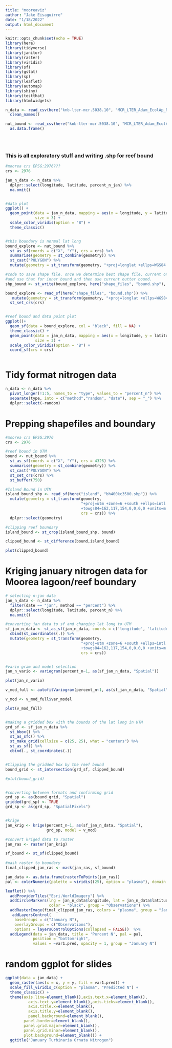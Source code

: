```yaml
---
title: "mooreaviz"
author: "Jake Eisaguirre"
date: "1/18/2022"
output: html_document
---
```


```r
knitr::opts_chunk$set(echo = TRUE)
library(here)
library(tidyverse)
library(janitor)
library(raster)
library(viridis)
library(sf)
library(gstat)
library(sp)
library(leaflet)
library(automap)
library(shiny)
library(testthat)
library(htmlwidgets)

```

```r
n_data <- read_csv(here("knb-lter-mcr.5038.10", "MCR_LTER_Adam_EcolAp_N_summary_20200331.csv")) %>% 
  clean_names()

nut_bound <- read_csv(here("knb-lter-mcr.5038.10", "MCR_LTER_Adam_EcolAp_Nut_boundary_20200331.csv")) %>% 
  as.data.frame()


  
```
### This is all exploratory stuff and writing .shp for reef bound
```r
#moorea crs EPSG:2976???
crs <- 2976

jan_n_data <- n_data %>% 
  dplyr::select(longitude, latitude, percent_n_jan) %>% 
  na.omit()


#data plot
ggplot() +
  geom_point(data = jan_n_data, mapping = aes(x = longitude, y = latitude, color = percent_n_jan),
             size = 3) + 
  scale_color_viridis(option = "B") +
  theme_classic()


#this boundary is normal lat long
bound_explore <- nut_bound %>% 
  st_as_sf(coords = c("X", "Y"), crs = crs) %>%
  summarise(geometry = st_combine(geometry)) %>% 
  st_cast("POLYGON") %>% 
  mutate(geometry = st_transform(geometry, "+proj=longlat +ellps=WGS84 +datum=WGS84"))

#code to save shape file. once we determine best shape file, current one is wrong. might be better to get shape file of moorea
#and use that for inner bound and then use current outter bound.
shp_bound <- st_write(bound_explore, here("shape_files", "bound.shp"), delete_dsn=TRUE)

bound_explore <- read_sf(here("shape_files", "bound.shp")) %>% 
   mutate(geometry = st_transform(geometry, "+proj=longlat +ellps=WGS84 +datum=WGS84")) %>% 
  st_set_crs(crs)


#reef bound and data point plot
ggplot()+
  geom_sf(data = bound_explore, col = "black", fill = NA) +
  theme_classic() +
  geom_point(data = jan_n_data, mapping = aes(x = longitude, y = latitude, color = percent_n_jan),
             size = 3) + 
  scale_color_viridis(option = "B") +
  coord_sf(crs = crs)



```
# Tidy format nitrogen data
```r

n_data <- n_data %>% 
  pivot_longer(!1:5, names_to = "type", values_to = "percent_n") %>% 
  separate(type, into = c("method","random", "date"), sep = "_") %>% 
  dplyr::select(-random)

```

# Prepping shapefiles and boundary
```r
#moorea crs EPSG:2976 
crs <- 2976

#reef bound in UTM
bound <- nut_bound %>% 
  st_as_sf(coords = c("X", "Y"), crs = 4326) %>% 
  summarise(geometry = st_combine(geometry)) %>% 
  st_cast("POLYGON") %>% 
  st_set_crs(crs) %>% 
  st_buffer(750)

#Island Bound in UTM
island_bound_shp <- read_sf(here("island", "bh400kc3500.shp")) %>% 
  mutate(geometry = st_transform(geometry, 
                                 "+proj=utm +zone=6 +south +ellps=intl 
                                 +towgs84=162,117,154,0,0,0,0 +units=m +no_defs", 
                                 crs = crs)) %>% 
  dplyr::select(geometry)

#clipping reef boundary 
island_bound <- st_crop(island_bound_shp, bound)

clipped_bound <- st_difference(bound,island_bound)

plot(clipped_bound)


```

# Kriging january nitrogen data for Moorea lagoon/reef boundary
```r
# selecting n-jan data
jan_n_data <- n_data %>% 
  filter(date == "jan", method == "percent") %>%
  dplyr::select(longitude, latitude, percent_n) %>% 
  na.omit()

#converting jan data to sf and changing lat long to UTM
sf_jan_n_data <- st_as_sf(jan_n_data, coords = c('longitude', 'latitude'), crs = 4326) %>% 
  cbind(st_coordinates(.)) %>% 
  mutate(geometry = st_transform(geometry, 
                                 "+proj=utm +zone=6 +south +ellps=intl 
                                 +towgs84=162,117,154,0,0,0,0 +units=m +no_defs", 
                                 crs = crs))


#vario gram and model selection 
jan_n_vario <- variogram(percent_n~1, as(sf_jan_n_data, "Spatial"))

plot(jan_n_vario)

v_mod_full <- autofitVariogram(percent_n~1, as(sf_jan_n_data, "Spatial"))

v_mod <- v_mod_full$var_model

plot(v_mod_full)


#making a gridded box with the bounds of the lat long in UTM 
grd_sf <- sf_jan_n_data %>% 
  st_bbox() %>% 
  st_as_sfc() %>% 
  st_make_grid(cellsize = c(25, 25), what = "centers") %>%
  st_as_sf() %>% 
  cbind(., st_coordinates(.)) 


#Clipping the gridded box by the reef bound
bound_grid <- st_intersection(grd_sf, clipped_bound)

#plot(bound_grid)


#converting between formats and confirming grid
grd_sp <- as(bound_grid, "Spatial") 
gridded(grd_sp) <- TRUE           
grd_sp <- as(grd_sp, "SpatialPixels")


#krige 
jan_krig <- krige(percent_n~1, as(sf_jan_n_data, "Spatial"), 
                  grd_sp, model = v_mod)

#convert kriged data to raster  
jan_ras <- raster(jan_krig)

sf_bound <- st_sf(clipped_bound)
  
#mask raster to boundary 
final_clipped_jan_ras <- mask(jan_ras, sf_bound)
```


```r
jan_data <- as.data.frame(rasterToPoints(jan_ras))
pal <- colorNumeric(palette = viridis((25), option = "plasma"), domain = jan_data$var1.pred)

leaflet() %>% 
  addProviderTiles("Esri.WorldImagery") %>% 
  addCircleMarkers(lng = jan_n_data$longitude, lat = jan_n_data$latitude,
                   color = "black", group = "Observations") %>% 
  addRasterImage(final_clipped_jan_ras, colors = "plasma", group = "January N", opacity = 1) %>% 
   addLayersControl(
    baseGroups = c("January N"),
    overlayGroups = c("Observations"),
    options = layersControlOptions(collapsed = FALSE))  %>% 
  addLegend(data = jan_data, title = 'Percent N', pal = pal,
            position = "bottomright", 
            values = ~var1.pred, opacity = 1, group = "January N")


```

# random ggplot for slides
```r


ggplot(data = jan_data) + 
  geom_raster(aes(x = x, y = y, fill = var1.pred)) +
  scale_fill_viridis_c(option = "plasma", "Predicted N") +
  theme_classic() +
  theme(axis.line=element_blank(),axis.text.x=element_blank(),
          axis.text.y=element_blank(),axis.ticks=element_blank(),
          axis.title.x=element_blank(),
          axis.title.y=element_blank(),
          panel.background=element_blank(),
        panel.border=element_blank(),
        panel.grid.major=element_blank(),
        panel.grid.minor=element_blank(),
        plot.background=element_blank()) +
  ggtitle("January Turbinaria Ornata Nitrogen")


```

